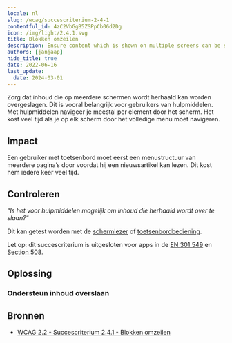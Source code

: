 ```yaml
---
locale: nl
slug: /wcag/succescriterium-2-4-1
contentful_id: 4zC2VbGgB5ZSPpCb06d2Dg
icon: /img/light/2.4.1.svg
title: Blokken omzeilen
description: Ensure content which is shown on multiple screens can be skipped.
authors: [janjaap]
hide_title: true
date: 2022-06-16
last_update:
  date: 2024-03-01
---
```


<Hero
  title="Blokken omzeilen"
  image="/img/light/2.4.1.svg"
  alt="WCAG 2.4.1 - Logo"
  prefix="Succescriterium 2.4.1"
  suffix="Niveau A"
/>

Zorg dat inhoud die op meerdere schermen wordt herhaald kan worden overgeslagen. Dit is vooral belangrijk voor gebruikers van hulpmiddelen. Met hulpmiddelen navigeer je meestal per element door het scherm. Het kost veel tijd als je op elk scherm door het volledige menu moet navigeren.

## Impact

Een gebruiker met toetsenbord moet eerst een menustructuur van meerdere pagina’s door voordat hij een nieuwsartikel kan lezen. Dit kost hem iedere keer veel tijd.

## Controleren

“*Is het voor hulpmiddelen mogelijk om inhoud die herhaald wordt over te slaan?*“

Dit kan getest worden met de [schermlezer](/nl/stats/schermlezer) of [toetsenbordbediening](/nl/stats/toetsenbordbediening).

Let op: dit succescriterium is uitgesloten voor apps in de [EN 301 549](/nl/richtlijnen/en-301-549) en [Section 508](/nl/richtlijnen/section-508).

## Oplossing

### Ondersteun inhoud overslaan

<CodeSample id="screen-skip" locale="nl"/>

## Bronnen

- [WCAG 2.2 - Succescriterium 2.4.1 - Blokken omzeilen](https://www.w3.org/Translations/WCAG22-nl/#blokken-omzeilen)
